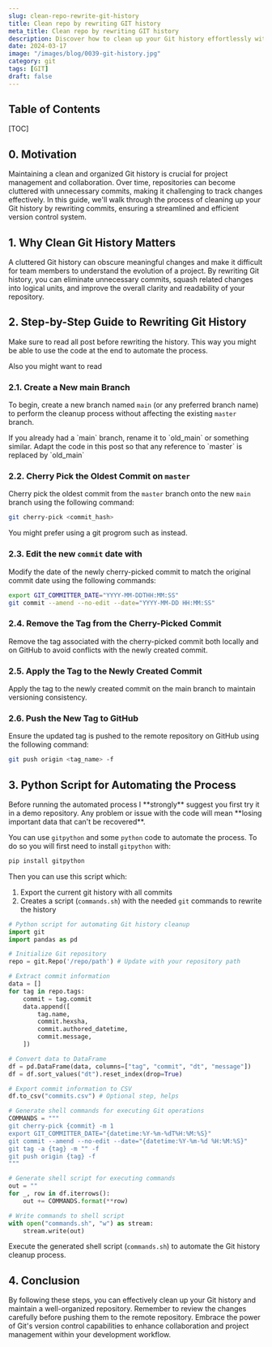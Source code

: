 ```yaml
---
slug: clean-repo-rewrite-git-history
title: Clean repo by rewriting GIT history
meta_title: Clean repo by rewriting GIT history
description: Discover how to clean up your Git history effortlessly with our step-by-step guide. Learn to eliminate unnecessary commits, maintain versioning consistency, and automate the process with Python scripts. Streamline your repository and enhance collaboration today!
date: 2024-03-17
image: "/images/blog/0039-git-history.jpg"
category: git
tags: [GIT]
draft: false
---
```


## Table of Contents

[TOC]

## 0. Motivation

Maintaining a clean and organized Git history is crucial for project management and collaboration.
Over time, repositories can become cluttered with unnecessary commits, making it challenging to track changes effectively.
In this guide, we'll walk through the process of cleaning up your Git history by rewriting commits, ensuring a streamlined and efficient version control system.

## 1. Why Clean Git History Matters

A cluttered Git history can obscure meaningful changes and make it difficult for team members to understand the evolution of a project.
By rewriting Git history, you can eliminate unnecessary commits, squash related changes into logical units, and improve the overall clarity and readability of your repository.

## 2. Step-by-Step Guide to Rewriting Git History

<Notice type="danger">
  Make sure to read all post before rewriting the history.
  This way you might be able to use the code at the end to automate the process.
</Notice>

Also you might want to read <FancyLink linkText="Git Rewriting History" url="https://git-scm.com/book/en/v2/Git-Tools-Rewriting-History"/> 

### 2.1. Create a New main Branch

To begin, create a new branch named `main` (or any preferred branch name) to perform the cleanup process without affecting the existing `master` branch.

<Notice type="warning">
  If you already had a `main` branch, rename it to `old_main` or something similar. Adapt the code in this post so that any reference to `master` is replaced by `old_main`
</Notice>

### 2.2. Cherry Pick the Oldest Commit on `master`

Cherry pick the oldest commit from the `master` branch onto the new `main` branch using the following command:

```sh
git cherry-pick <commit_hash>
```

<Notice type="info">
  You might prefer using a git progrom such as <FancyLink linkText="Sublime Merge" url="https://www.sublimemerge.com/"/> instead.
</Notice>

### 2.3. Edit the new `commit` date with

Modify the date of the newly cherry-picked commit to match the original commit date using the following commands:

```sh
export GIT_COMMITTER_DATE="YYYY-MM-DDTHH:MM:SS"
git commit --amend --no-edit --date="YYYY-MM-DD HH:MM:SS"
```

### 2.4. Remove the Tag from the Cherry-Picked Commit

Remove the tag associated with the cherry-picked commit both locally and on GitHub to avoid conflicts with the newly created commit.

### 2.5. Apply the Tag to the Newly Created Commit

Apply the tag to the newly created commit on the main branch to maintain versioning consistency.


### 2.6. Push the New Tag to GitHub
Ensure the updated tag is pushed to the remote repository on GitHub using the following command:

```bash
git push origin <tag_name> -f
```

## 3. Python Script for Automating the Process

<Notice type="danger">
  Before running the automated process I **strongly** suggest you first try it in a demo repository.
  Any problem or issue with the code will mean **losing important data that can't be recovered**.
</Notice>

You can use `gitpython` and some `python` code to automate the process.
To do so you will first need to install `gitpython` with:

```bash
pip install gitpython
```

Then you can use this script which:

1. Export the current git history with all commits
2. Creates a script (`commands.sh`) with the needed `git` commands to rewrite the history

```python
# Python script for automating Git history cleanup
import git
import pandas as pd

# Initialize Git repository
repo = git.Repo('/repo/path') # Update with your repository path

# Extract commit information
data = []
for tag in repo.tags:
    commit = tag.commit
    data.append([
        tag.name,
        commit.hexsha,
        commit.authored_datetime,
        commit.message,
    ])

# Convert data to DataFrame
df = pd.DataFrame(data, columns=["tag", "commit", "dt", "message"])
df = df.sort_values("dt").reset_index(drop=True)

# Export commit information to CSV
df.to_csv("commits.csv") # Optional step, helps

# Generate shell commands for executing Git operations
COMMANDS = """
git cherry-pick {commit} -m 1
export GIT_COMMITTER_DATE="{datetime:%Y-%m-%dT%H:%M:%S}"
git commit --amend --no-edit --date="{datetime:%Y-%m-%d %H:%M:%S}"
git tag -a {tag} -m "" -f
git push origin {tag} -f
"""

# Generate shell script for executing commands
out = ""
for _, row in df.iterrows():
    out += COMMANDS.format(**row)

# Write commands to shell script
with open("commands.sh", "w") as stream:
    stream.write(out)

```

Execute the generated shell script (`commands.sh`) to automate the Git history cleanup process.

## 4. Conclusion

By following these steps, you can effectively clean up your Git history and maintain a well-organized repository. Remember to review the changes carefully before pushing them to the remote repository. Embrace the power of Git's version control capabilities to enhance collaboration and project management within your development workflow.
